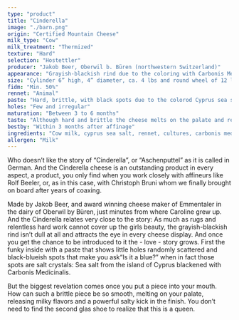 ```yaml
---
type: "product"
title: "Cinderella"
image: "./barn.png"
origin: "Certified Mountain Cheese"
milk_type: "Cow"
milk_treatment: "Thermized"
texture: "Hard"
selection: "Hostettler"
producer: "Jakob Beer, Oberwil b. Büren (northwestern Switzerland)"
appearance: "Grayish-blackish rind due to the coloring with Carbonis Medicinalis"
size: "Cylinder 6” high, 4” diameter, ca. 4 lbs and round wheel of 12 lbs."
fidm: "Min. 50%"
rennet: "Animal"
paste: "Hard, brittle, with black spots due to the colorod Cyprus sea salt."
holes: "Few and irregular"
maturation: "Between 3 to 6 months"
taste: "Although hard and brittle the cheese melts on the palate and releases a fine salt kick with a long finish."
bestby: "Within 3 months after affinage"
ingredients: "Cow milk, cyprus sea salt, rennet, cultures, carbonis medicinalis"
allergen: "Milk"
---
```


Who doesn’t like the story of “Cinderella”, or “Aschenputtel” as it is called in German. And the Cinderella cheese is an outstanding product in every aspect, a product, you only find when you work closely with affineurs like Rolf Beeler, or, as in this case, with Christoph Bruni whom we finally brought on board after years of coaxing.

Made by Jakob Beer, and award winning cheese maker of Emmentaler in the dairy of Oberwil by Büren, just minutes from where Caroline grew up. And the Cinderella relates very close to the story: As much as rugs and relentless hard work cannot cover up the girls beauty, the grayish-blackish rind isn’t dull at all and attracts the eye in every cheese display. And once you get the chance to be introduced to it the - love - story grows. First the funky inside with a paste that shows little holes randomly scattered and black-blueish spots that make you ask“Is it a blue?” when in fact those spots are salt crystals: Sea salt from the island of Cyprus blackened with Carbonis Medicinalis.

But the biggest revelation comes once you put a piece into your mouth. How can such a brittle piece be so smooth, melting on your palate, releasing milky flavors and a powerful salty kick in the finish. You don’t need to find the second glas shoe to realize that this is a queen.